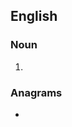 ==English==

===Noun===
{{head|en|noun plural form}}

# {{plural of|groundsel|lang=en}}

===Anagrams===
* {{anagrams|en|a=deglnorssu|groundless}}